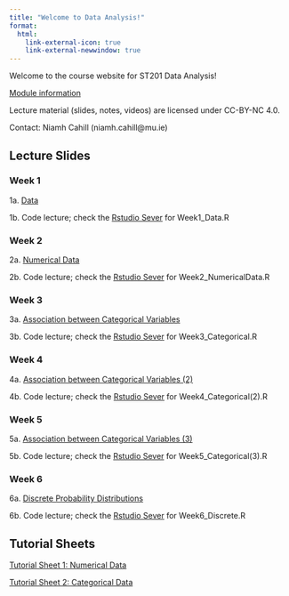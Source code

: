 ```yaml
---
title: "Welcome to Data Analysis!"
format:
  html:
    link-external-icon: true
    link-external-newwindow: true
---
```


Welcome to the course website for ST201 Data Analysis!

[Module information](https://ncahill89.github.io/ST201/0-Information.html)

Lecture material (slides, notes, videos) are licensed under CC-BY-NC 4.0.

Contact: Niamh Cahill (niamh.cahill\@mu.ie)

## Lecture Slides 

### Week 1

1a. [Data](https://ncahill89.github.io/ST201/1-Data.html)

1b. Code lecture; check the [Rstudio Sever](https://rstudio.maths.nuim.ie) for Week1_Data.R

### Week 2

2a. [Numerical Data](https://ncahill89.github.io/ST201/2-Numerical.html)

2b. Code lecture; check the [Rstudio Sever](https://rstudio.maths.nuim.ie) for Week2_NumericalData.R


### Week 3

3a. [Association between Categorical Variables](https://ncahill89.github.io/ST201/3-Categorical.html)

3b. Code lecture; check the [Rstudio Sever](https://rstudio.maths.nuim.ie) for Week3_Categorical.R

### Week 4

4a. [Association between Categorical Variables (2)](https://ncahill89.github.io/ST201/4-Categorical2.html)

4b. Code lecture; check the [Rstudio Sever](https://rstudio.maths.nuim.ie) for Week4_Categorical(2).R


### Week 5

5a. [Association between Categorical Variables (3)](https://ncahill89.github.io/ST201/5-Categorical3.html)

5b. Code lecture; check the [Rstudio Sever](https://rstudio.maths.nuim.ie) for Week5_Categorical(3).R

### Week 6

6a. [Discrete Probability Distributions](https://ncahill89.github.io/ST201/6-DiscretePDFs.html)

6b. Code lecture; check the [Rstudio Sever](https://rstudio.maths.nuim.ie) for Week6_Discrete.R


## Tutorial Sheets

[Tutorial Sheet 1: Numerical Data](https://ncahill89.github.io/ST201/Tutorial1.html)

[Tutorial Sheet 2: Categorical Data](https://ncahill89.github.io/ST201/Tutorial2.html)

